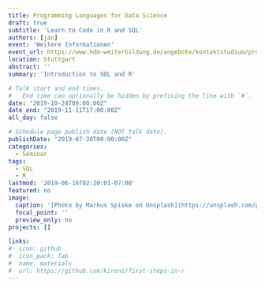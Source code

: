 ```yaml
---
title: Programming Languages for Data Science
draft: true
subtitle: 'Learn to Code in R and SQL'
authors: [jan]
event: 'Weitere Informationen'
event_url: https://www.hdm-weiterbildung.de/angebote/kontaktstudium/programming-languages-for-ds
location: Stuttgart
abstract: ''
summary: 'Introduction to SQL and R'

# Talk start and end times.
#   End time can optionally be hidden by prefixing the line with `#`.
date: "2019-10-24T09:00:00Z"
date_end: "2019-11-11T17:00:00Z"
all_day: false

# Schedule page publish date (NOT talk date).
publishDate: "2019-07-30T00:00:00Z"
categories:
  - Seminar
tags:
  - SQL
  - R
lastmod: '2019-06-16T02:20:01-07:00'
featured: no
image:
  caption: '[Photo by Markus Spiske on Unsplash](https://unsplash.com/photos/8OyKWQgBsKQ)'
  focal_point: ''
  preview_only: no
projects: []

links:
#- icon: github
#  icon_pack: fab
#  name: materials
#  url: https://github.com/kirenz/first-steps-in-r
---
```


